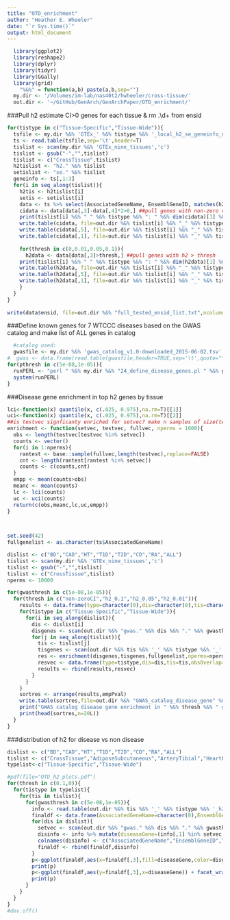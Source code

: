 ```yaml
---
title: "OTD_enrichment"
author: "Heather E. Wheeler"
date: "`r Sys.time()`"
output: html_document
---
```


```r
  library(ggplot2)
  library(reshape2)
  library(dplyr)
  library(tidyr)
  library(GGally)
  library(grid)
    "%&%" = function(a,b) paste(a,b,sep="")
  my.dir <- '/Volumes/im-lab/nas40t2/hwheeler/cross-tissue/'
  out.dir <- '~/GitHub/GenArch/GenArchPaper/OTD_enrichment/'
```

###Pull h2 estimate CI>0 genes for each tissue & rm .\\d+ from ensid
```r
for(tistype in c("Tissue-Specific","Tissue-Wide")){
  tsfile <- my.dir %&% 'GTEx_' %&% tistype %&% '_local_h2_se_geneinfo_no_description.txt'
  ts <- read.table(tsfile,sep='\t',header=T)
  tislist <- scan(my.dir %&% 'GTEx_nine_tissues','c')
  tislist <- gsub("-","",tislist)
  tislist <- c("CrossTissue",tislist)
  h2tislist <- "h2." %&% tislist
  setislist <- "se." %&% tislist
  geneinfo <- ts[,1:3]
  for(i in seq_along(tislist)){
    h2tis <- h2tislist[i]
    setis <- setislist[i]
    data <- ts %>% select(AssociatedGeneName, EnsemblGeneID, matches(h2tis), matches(setis)) %>% mutate(ensid=substr(EnsemblGeneID,1,15))
    cidata <- data[data[,3]-data[,4]*2>0,] ##pull genes with non-zero confidence intervals
    print(tislist[i] %&% " " %&% tistype %&% ": " %&% dim(cidata)[1] %&% " non-zero h2 CI genes")
    write.table(cidata, file=out.dir %&% tislist[i] %&% "_" %&% tistype %&% "_non-zeroCIgenes_info.txt",quote=FALSE,row.names = FALSE)
    write.table(cidata[,5], file=out.dir %&% tislist[i] %&% "_" %&% tistype %&% "_non-zeroCIgenes_ensid_list.txt",quote=FALSE,row.names = FALSE, col.names = FALSE)
    write.table(cidata[,1], file=out.dir %&% tislist[i] %&% "_" %&% tistype %&% "_non-zeroCIgenes_gene_list.txt",quote=FALSE,row.names = FALSE, col.names = FALSE)
    
    for(thresh in c(0,0.01,0.05,0.1)){
      h2data <- data[data[,3]>thresh,] ##pull genes with h2 > thresh
    print(tislist[i] %&% " " %&% tistype %&% ": " %&% dim(h2data)[1] %&% " h2 > " %&% thresh %&% " genes")
    write.table(h2data, file=out.dir %&% tislist[i] %&% "_" %&% tistype %&% "_h2_" %&% thresh %&% "genes_info.txt",quote=FALSE,row.names = FALSE)
    write.table(h2data[,5], file=out.dir %&% tislist[i] %&% "_" %&% tistype %&% "_h2_" %&% thresh %&% "genes_ensid_list.txt",quote=FALSE,row.names = FALSE, col.names = FALSE)
    write.table(h2data[,1], file=out.dir %&% tislist[i] %&% "_" %&% tistype %&% "_h2_" %&% thresh %&% "genes_gene_list.txt",quote=FALSE,row.names = FALSE, col.names = FALSE)
    } 
  }
}
  
write(data$ensid, file=out.dir %&% "full_tested_ensid_list.txt",ncolumns=1)
```
###Define known genes for 7 WTCCC diseases based on the GWAS catalog and make list of ALL genes in catalog
```r
  #catalog used:
  gwasfile <- my.dir %&% 'gwas_catalog_v1.0-downloaded_2015-06-02.tsv'
#  gwas <- data.frame(read.table(gwasfile,header=TRUE,sep='\t',quote="",comment.char="",as.is=TRUE)) #for reference
for(pthresh in c(5e-08,1e-05)){
  runPERL <- "perl " %&% my.dir %&% "24_define_disease_genes.pl " %&% gwasfile %&% " " %&% pthresh
  system(runPERL)
}
```

###Disease gene enrichment in top h2 genes by tissue
```r
lci<-function(x) quantile(x, c(.025, 0.975),na.rm=T)[[1]]
uci<-function(x) quantile(x, c(.025, 0.975),na.rm=T)[[2]]
##is testvec signficanty enriched for setvec? make n samples of size(testvec) from fullvec and count overlap
enrichment <- function(setvec, testvec, fullvec, nperms = 1000){
  obs <- length(testvec[testvec %in% setvec])
  counts <- vector()
  for(i in 1:nperms){
    rantest <- base::sample(fullvec,length(testvec),replace=FALSE)
    cnt <- length(rantest[rantest %in% setvec])
    counts <- c(counts,cnt)
  }
  empp <- mean(counts>obs)
  meanc <- mean(counts)
  lc <- lci(counts)
  uc <- uci(counts)
  return(c(obs,meanc,lc,uc,empp))
}


  
set.seed(42)
fullgenelist <- as.character(ts$AssociatedGeneName)

dislist <- c("BD","CAD","HT","T1D","T2D","CD","RA","ALL")
tislist <- scan(my.dir %&% 'GTEx_nine_tissues','c')
tislist <- gsub("-","",tislist)
tislist <- c("CrossTissue",tislist)
nperms <- 10000 

for(gwasthresh in c(5e-08,1e-05)){
  for(thresh in c("non-zeroCI","h2_0.1","h2_0.05","h2_0.01")){
    results <- data.frame(type=character(0),dis=character(0),tis=character(0),obsOverlap=double(0),meanOverlap=double(0),lCI=double(0),uCI=double(0),empPval=double(0))
    for(tistype in c("Tissue-Specific","Tissue-Wide")){
      for(i in seq_along(dislist)){
        dis <- dislist[i]
        disgenes <- scan(out.dir %&% "gwas." %&% dis %&% "." %&% gwasthresh %&% ".tsv","character")
        for(j in seq_along(tislist)){
          tis <- tislist[j]
          tisgenes <- scan(out.dir %&% tis %&% '_' %&% tistype %&% '_' %&% thresh %&% 'genes_gene_list.txt','character')
          res <- enrichment(disgenes,tisgenes,fullgenelist,nperms=nperms)
          resvec <- data.frame(type=tistype,dis=dis,tis=tis,obsOverlap=res[1],meanOverlap=res[2],lCI=res[3],uCI=res[4],empPval=res[5])
          results <- rbind(results,resvec)
        }
      }
    }
    sortres <- arrange(results,empPval)
    write.table(sortres,file=out.dir %&% "GWAS_catalog_disease_gene" %&% gwasthresh %&%  "_enrichment_in_" %&% thresh %&% "_genes_by_tissue_" %&% nperms %&% "perms.txt",row.names=FALSE,quote=FALSE)
    print("GWAS catalog disease gene enrichment in " %&% thresh %&% " genes by tissue " %&% nperms %&% " perms:")
    print(head(sortres,n=20L))
  }
}
```
###distribution of h2 for disease vs non disease
```r
dislist <- c("BD","CAD","HT","T1D","T2D","CD","RA","ALL")
tislist <- c("CrossTissue","AdiposeSubcutaneous","ArteryTibial","HeartLeftVentricle","Lung","MuscleSkeletal","NerveTibial","SkinSunExposed(Lowerleg)","Thyroid","WholeBlood")
typelist<-c("Tissue-Specific","Tissue-Wide")

#pdf(file="OTD_h2_plots.pdf")
for(thresh in c(0.1,0)){
  for(tistype in typelist){
    for(tis in tislist){
      for(gwasthresh in c(5e-08,1e-05)){
        info <- read.table(out.dir %&% tis %&% '_' %&% tistype %&% '_h2_' %&% thresh %&% 'genes_info.txt',header=T)
        finaldf <- data.frame(AssociatedGeneName=character(0),EnsemblGeneID=character(0),h2=double(0),se=double(0),ensid=character(0),diseaseGene=logical(0L),disease=character(0))
        for(dis in dislist){
          setvec <- scan(out.dir %&% "gwas." %&% dis %&% "." %&% gwasthresh %&% ".tsv","character")
          disinfo <- info %>% mutate(diseaseGene=(info[,1] %in% setvec),disease=dis)
          colnames(disinfo) <- c("AssociatedGeneName","EnsemblGeneID","h2","se","ensid","diseaseGene","disease")
          finaldf <- rbind(finaldf,disinfo)
        }
        p<-ggplot(finaldf,aes(x=finaldf[,3],fill=diseaseGene,color=diseaseGene)) + facet_wrap(~disease,ncol=2) + geom_density(alpha=0.3) + xlab("h2") + ggtitle(tistype %&% ' ' %&% tis %&% '\nh2 > ' %&% thresh %&% '; ' %&% 'GWAS P < ' %&% gwasthresh)
        print(p)
        p<-ggplot(finaldf,aes(y=finaldf[,3],x=diseaseGene)) + facet_wrap(~disease,ncol=4) + geom_jitter(aes(colour=diseaseGene),alpha=0.3,position = position_jitter(width = .15)) + geom_boxplot(alpha=0,outlier.size=NA) + xlab("diseaseGene") + ylab("h2") + ggtitle(tistype %&% ' ' %&% tis %&% '\nh2 > ' %&% thresh %&% '; ' %&% 'GWAS P < ' %&% gwasthresh) +theme_bw() + theme(legend.position="none") 
        print(p)
      }
    }
  }
}
#dev.off()
```